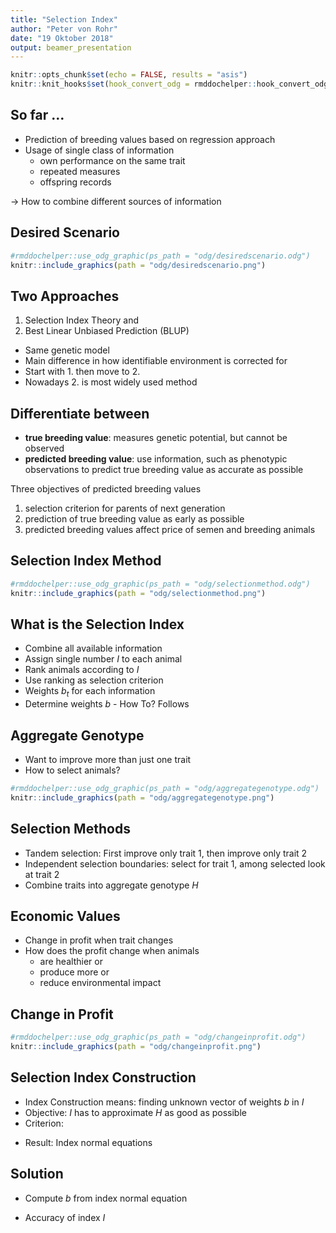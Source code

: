 ```yaml
---
title: "Selection Index"
author: "Peter von Rohr"
date: "19 Oktober 2018"
output: beamer_presentation
---
```


```r
knitr::opts_chunk$set(echo = FALSE, results = "asis")
knitr::knit_hooks$set(hook_convert_odg = rmddochelper::hook_convert_odg)
```

## So far ...

* Prediction of breeding values based on regression approach
* Usage of single class of information
    + own performance on the same trait
    + repeated measures
    + offspring records
    
$\rightarrow$ How to combine different sources of information 


## Desired Scenario

```r
#rmddochelper::use_odg_graphic(ps_path = "odg/desiredscenario.odg")
knitr::include_graphics(path = "odg/desiredscenario.png")
```
 

## Two Approaches

1. Selection Index Theory  and 
2. Best Linear Unbiased Prediction (BLUP)

* Same genetic model
* Main difference in how identifiable environment is corrected for
* Start with 1. then move to 2. 
* Nowadays 2. is most widely used method


## Differentiate between

* __true breeding value__: measures genetic potential, but cannot be observed
* __predicted breeding value__: use information, such as phenotypic observations to predict true breeding value as accurate as possible

Three objectives of predicted breeding values

1. selection criterion for parents of next generation
2. prediction of true breeding value as early as possible
3. predicted breeding values affect price of semen and breeding animals


## Selection Index Method

```r
#rmddochelper::use_odg_graphic(ps_path = "odg/selectionmethod.odg")
knitr::include_graphics(path = "odg/selectionmethod.png")
```
 
 
## What is the Selection Index

* Combine all available information 
* Assign single number $I$ to each animal
* Rank animals according to $I$ 
* Use ranking as selection criterion
* Weights $b_t$ for each information
* Determine weights $b$ - How To? Follows


## Aggregate Genotype

* Want to improve more than just one trait
* How to select animals?

```r
#rmddochelper::use_odg_graphic(ps_path = "odg/aggregategenotype.odg")
knitr::include_graphics(path = "odg/aggregategenotype.png")
```
 
 
## Selection Methods

* Tandem selection: First improve only trait 1, then improve only trait 2
* Independent selection boundaries: select for trait 1, among selected look at trait 2
* Combine traits into aggregate genotype $H$

\begin{equation}
H = w_1 a_1 + w_2 a_2 + \cdots + w_m a_m = w^T a \notag
\end{equation}

\begin{tabular}{lll}
where & $a$  &   vector of true breeding values \\
      & $w$  &   vector of economic values
\end{tabular}


## Economic Values

* Change in profit when trait changes
* How does the profit change when animals 
    + are healthier or 
    + produce more or 
    + reduce environmental impact


## Change in Profit

```r
#rmddochelper::use_odg_graphic(ps_path = "odg/changeinprofit.odg")
knitr::include_graphics(path = "odg/changeinprofit.png")
```
 
 
## Selection Index Construction

* Index Construction means: finding unknown vector of weights $b$ in $I$
* Objective: $I$ has to approximate $H$ as good as possible
* Criterion: 

\begin{equation}
E(H-I)^2 \rightarrow \text{ min} \notag
\end{equation}

* Result: Index normal equations

\begin{equation}
Pb = Gw  \notag
\end{equation}


## Solution

* Compute $b$ from index normal equation

\begin{align}
Pb  &=  Gw  \notag \\
P^{-1}Pb  &=  P^{-1}Gw  \notag \\
       b  &=  P^{-1}Gw  \notag
\end{align}

* Accuracy of index $I$

\begin{equation}
r_{HI}  =  \frac{cov(H,I)}{\sigma_H \sigma_I} =  \frac{\sigma_I}{\sigma_H} \notag
\end{equation}


